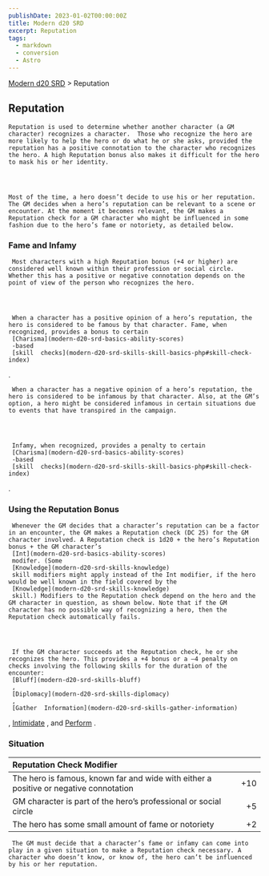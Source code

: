 ```yaml
---
publishDate: 2023-01-02T00:00:00Z
title: Modern d20 SRD
excerpt: Reputation
tags:
  - markdown
  - conversion
  - Astro
---
```


[Modern d20 SRD](/#modernD20) > Reputation

## Reputation




    Reputation is used to determine whether another character (a GM character) recognizes a character.  Those who recognize the hero are more likely to help the hero or do what he or she asks, provided the reputation has a positive connotation to the character who recognizes the hero. A high Reputation bonus also makes it difficult for the hero to mask his or her identity.




    Most of the time, a hero doesn’t decide to use his or her reputation. The GM decides when a hero’s reputation can be relevant to a scene or encounter. At the moment it becomes relevant, the GM makes a Reputation check for a GM character who might be influenced in some fashion due to the hero’s fame or notoriety, as detailed below.

### Fame and Infamy




     Most characters with a high Reputation bonus (+4 or higher) are considered well known within their profession or social circle. Whether this has a positive or negative connotation depends on the point of view of the person who recognizes the hero.




     When a character has a positive opinion of a hero’s reputation, the hero is considered to be famous by that character. Fame, when recognized, provides a bonus to certain
     [Charisma](modern-d20-srd-basics-ability-scores)
     -based
     [skill  checks](modern-d20-srd-skills-skill-basics-php#skill-check-index)
.

     When a character has a negative opinion of a hero’s reputation, the hero is considered to be infamous by that character. Also, at the GM’s option, a hero might be considered infamous in certain situations due to events that have transpired in the campaign.




     Infamy, when recognized, provides a penalty to certain
     [Charisma](modern-d20-srd-basics-ability-scores)
     -based
     [skill  checks](modern-d20-srd-skills-skill-basics-php#skill-check-index)
.

### Using the Reputation Bonus




     Whenever the GM decides that a character’s reputation can be a factor in an encounter, the GM makes a Reputation check (DC 25) for the GM character involved. A Reputation check is 1d20 + the hero’s Reputation bonus + the GM character’s
     [Int](modern-d20-srd-basics-ability-scores)
     modifer. (Some
     [Knowledge](modern-d20-srd-skills-knowledge)
     skill modifiers might apply instead of the Int modifier, if the hero would be well known in the field covered by the
     [Knowledge](modern-d20-srd-skills-knowledge)
     skill.) Modifiers to the Reputation check depend on the hero and the GM character in question, as shown below. Note that if the GM character has no possible way of recognizing a hero, then the Reputation check automatically fails.




     If the GM character succeeds at the Reputation check, he or she recognizes the hero. This provides a +4 bonus or a –4 penalty on checks involving the following skills for the duration of the encounter:
     [Bluff](modern-d20-srd-skills-bluff)
     ,
     [Diplomacy](modern-d20-srd-skills-diplomacy)
     ,
     [Gather  Information](modern-d20-srd-skills-gather-information)
,
[Intimidate](modern-d20-srd-skills-intimidate)
, and
[Perform](modern-d20-srd-skills-perform)
.

### Situation

| Reputation Check Modifier                                                             |     |
| :------------------------------------------------------------------------------------ | --: |
| The hero is famous, known far and wide with either a positive or negative connotation | +10 |
| GM character is part of the hero’s professional or social circle                       |  +5 |
| The hero has some small amount of fame or notoriety                                   |  +2 |

     The GM must decide that a character’s fame or infamy can come into play in a given situation to make a Reputation check necessary. A character who doesn’t know, or know of, the hero can’t be influenced by his or her reputation.
